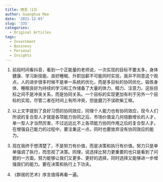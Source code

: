 ```yaml
---
title: 微言（13）
author: Guanghua Mao
date: '2021-12-03'
slug: '335'
categories:
  - Original Articles
tags:
  - Investment
  - Business
  - Personal
  - Insights
---
```


1. 前段时间看抖音，看到一个正能量的老师说，一次实现的目标不要太多，身体健康、学习新技能、良好睡眠、升职加薪不可能同时实现，我并不同意这个观点，人的进步很多时候不是单一系统的优化，而是多目标的协同优化，锻炼身体、睡眠良好为持续的学习和工作储备了大量的体力、精力、注意力。这些目标之间不是冲突关系，而是协同关系。一个目标的实现更加有利于另外一个目标的实现，尽管二者在时间上有所冲突，但是磨刀不误砍柴工嘛。

2. 以上文字提到了良好习惯的协同效应，同理个人能力也有协同效应，现今人们所说的复合型人才就是各项能力协同之后、市场价值呈几何倍数增长的人才，单一型人才当然厉害，不过远远比不上各项能力协同作用之后的复合型人才。在增强自己能力的过程中，要注重这一点，同时也要放弃没有协同效应的能力。

3. 现在我终于想清楚了，不是努力有价值，而是决策和执行有价值。努力只是单单强调了执行，而忽视了决策。同理，说选择比努力更重要的也只是看到了问题的一方面，努力能够让我们又更多、更好的选择，同时选择又能够进一步增强我们的能力。要在决策和执行上下功夫。

4. 《群居的艺术》序言值得再看一遍。